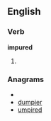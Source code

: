 
==English==

===Verb===
'''impured'''

# {{past of|[[impure]]}}

===Anagrams===
* {{alphagram|deimpru}}
* [[dumpier#English|dumpier]]
* [[umpired#English|umpired]]